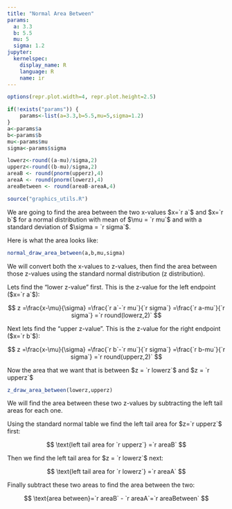 ```yaml
---
title: "Normal Area Between"
params:
  a: 3.3 
  b: 5.5 
  mu: 5 
  sigma: 1.2 
jupyter:
  kernelspec:
    display_name: R
    language: R
    name: ir
---
```


```r
options(repr.plot.width=4, repr.plot.height=2.5)
```

```r
if(!exists("params")) {
    params<-list(a=3.3,b=5.5,mu=5,sigma=1.2)
}
a<-params$a 
b<-params$b 
mu<-params$mu 
sigma<-params$sigma 
```

```r
lowerz<-round((a-mu)/sigma,2)
upperz<-round((b-mu)/sigma,2)
areaB <- round(pnorm(upperz),4)
areaA <- round(pnorm(lowerz),4)
areaBetween <- round(areaB-areaA,4)
```

```r
source("graphics_utils.R")
```

We are going to find the area between the two x-values $x=`r a`$ and $x=`r b`$ for a normal distribution with mean of $\mu = `r mu`$ and with a standard deviation of $\sigma = `r sigma`$.   

Here is what the area looks like: 

```r
normal_draw_area_between(a,b,mu,sigma)
```

We will convert both the x-values to z-values, then find the area between those z-values using the standard normal distribution (z distribution).

Lets find the "lower z-value" first. This is the z-value for the left endpoint ($x=`r a`$):

$$
z =\frac{x-\mu}{\sigma} =\frac{`r a`-`r mu`}{`r sigma`} =\frac{`r a-mu`}{`r sigma`} =`r round(lowerz,2)`
$$

Next lets find the "upper z-value". This is the z-value for the right endpoint ($x=`r b`$):

$$
z =\frac{x-\mu}{\sigma} =\frac{`r b`-`r mu`}{`r sigma`} =\frac{`r b-mu`}{`r sigma`} =`r round(upperz,2)`
$$

Now the area that we want that is between $z = `r lowerz`$ and $z = `r upperz`$

```r
z_draw_area_between(lowerz,upperz)
```

We will find the area between these two z-values by subtracting the left tail areas for each one.       

Using the standard normal table we find the left tail area for $z=`r upperz`$ first:

$$
\text{left tail area for `r upperz`} =`r areaB`
$$

Then we find the left tail area for $z = `r lowerz`$ next: 

$$
\text{left tail area for `r lowerz`} =`r areaA`
$$

Finally subtract these two areas to find the area between the two: 

$$
\text{area between}=`r areaB` - `r areaA`=`r areaBetween`
$$
